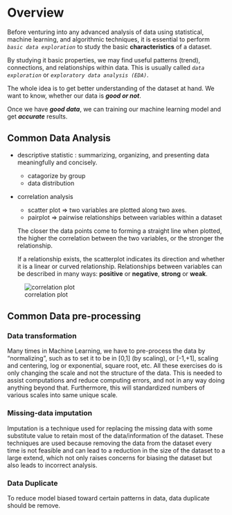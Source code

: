 # Overview

Before venturing into any advanced analysis of data using statistical, machine learning, and algorithmic techniques, it is essential to perform *`basic data exploration`* to study the basic **characteristics** of a dataset.

By studying it basic properties, we may find useful patterns (trend), connections, and relationships within data. This is usually called *`data exploration`* or *`exploratory data analysis (EDA)`*.

The whole idea is to get better understanding of the dataset at hand. We want to know, whether our data is ***good or not***.

Once we have ***good data***, we can training our machine learning model and get ***accurate*** results.


## Common Data Analysis

- descriptive statistic : summarizing, organizing, and presenting data meaningfully and concisely.
  - catagorize by group
  - data distribution
  
- correlation analysis
  -   scatter plot $\Longrightarrow$ two variables are plotted along two axes.
  -   pairplot $\Longrightarrow$ pairwise relationships between variables within a dataset
  
  The closer the data points come to forming a straight line when plotted, the higher the correlation between the two variables, or the stronger the relationship.
  
  If a relationship exists, the scatterplot indicates its direction and whether it is a linear or curved relationship. Relationships between variables can be described in many ways: **positive** or **negative**, **strong** or **weak**.

![correlation plot](image/corre.png){#fig-corre}


## Common Data pre-processing

### Data transformation

Many times in Machine Learning, we have to pre-process the data by “normalizing”, such as to set it to be in [0,1] (by scaling), or [-1,+1], scaling and centering, log or exponential, square root, etc. All these exercises do is only changing the scale and not the structure of the data. This is needed to assist computations and reduce computing errors, and not in any way doing anything beyond that. Furthermore, this will standardized numbers of various scales into same unique scale.


### Missing-data imputation

Imputation is a technique used for replacing the missing data with some substitute value to retain most of the data/information of the dataset. These techniques are used because removing the data from the dataset every time is not feasible and can lead to a reduction in the size of the dataset to a large extend, which not only raises concerns for biasing the dataset but also leads to incorrect analysis.

### Data Duplicate

To reduce model biased toward certain patterns in data, data duplicate should be remove.

